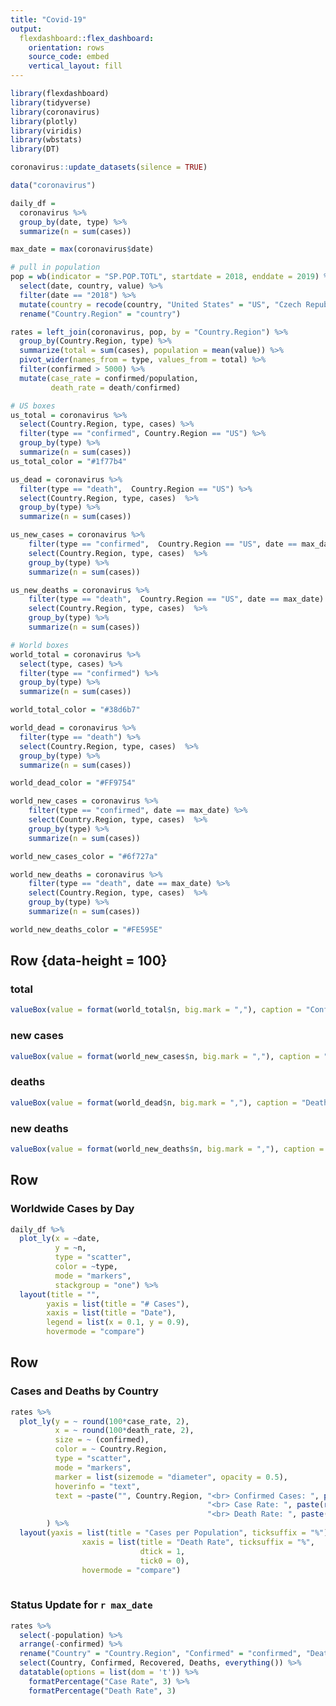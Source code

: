 ```yaml
---
title: "Covid-19"
output: 
  flexdashboard::flex_dashboard:
    orientation: rows
    source_code: embed
    vertical_layout: fill
---
```


```r
library(flexdashboard)
library(tidyverse)
library(coronavirus)
library(plotly)
library(viridis)
library(wbstats)
library(DT)

coronavirus::update_datasets(silence = TRUE)

data("coronavirus")

daily_df = 
  coronavirus %>% 
  group_by(date, type) %>% 
  summarize(n = sum(cases)) 

max_date = max(coronavirus$date) 

# pull in population
pop = wb(indicator = "SP.POP.TOTL", startdate = 2018, enddate = 2019) %>% 
  select(date, country, value) %>% 
  filter(date == "2018") %>% 
  mutate(country = recode(country, "United States" = "US", "Czech Republic" = "Czechia", "Korea, Rep." = "Korea, South", "Iran, Islamic Rep." = "Iran", "Russian Federation" = "Russia")) %>% 
  rename("Country.Region" = "country")

rates = left_join(coronavirus, pop, by = "Country.Region") %>% 
  group_by(Country.Region, type) %>% 
  summarize(total = sum(cases), population = mean(value)) %>% 
  pivot_wider(names_from = type, values_from = total) %>% 
  filter(confirmed > 5000) %>% 
  mutate(case_rate = confirmed/population, 
         death_rate = death/confirmed) 

# US boxes
us_total = coronavirus %>% 
  select(Country.Region, type, cases) %>% 
  filter(type == "confirmed", Country.Region == "US") %>% 
  group_by(type) %>% 
  summarize(n = sum(cases))
us_total_color = "#1f77b4"

us_dead = coronavirus %>% 
  filter(type == "death",  Country.Region == "US") %>% 
  select(Country.Region, type, cases)  %>% 
  group_by(type) %>% 
  summarize(n = sum(cases))

us_new_cases = coronavirus %>% 
    filter(type == "confirmed",  Country.Region == "US", date == max_date) %>% 
    select(Country.Region, type, cases)  %>% 
    group_by(type) %>% 
    summarize(n = sum(cases))

us_new_deaths = coronavirus %>% 
    filter(type == "death",  Country.Region == "US", date == max_date) %>% 
    select(Country.Region, type, cases)  %>% 
    group_by(type) %>% 
    summarize(n = sum(cases))

# World boxes
world_total = coronavirus %>% 
  select(type, cases) %>% 
  filter(type == "confirmed") %>% 
  group_by(type) %>% 
  summarize(n = sum(cases))

world_total_color = "#38d6b7"

world_dead = coronavirus %>% 
  filter(type == "death") %>% 
  select(Country.Region, type, cases)  %>% 
  group_by(type) %>% 
  summarize(n = sum(cases))

world_dead_color = "#FF9754"

world_new_cases = coronavirus %>% 
    filter(type == "confirmed", date == max_date) %>% 
    select(Country.Region, type, cases)  %>% 
    group_by(type) %>% 
    summarize(n = sum(cases))

world_new_cases_color = "#6f727a"

world_new_deaths = coronavirus %>% 
    filter(type == "death", date == max_date) %>% 
    select(Country.Region, type, cases)  %>% 
    group_by(type) %>% 
    summarize(n = sum(cases))

world_new_deaths_color = "#FE595E"

```

Row {data-height = 100}
-----------------------------------------------------------------------
### total {.value-box}
```r
valueBox(value = format(world_total$n, big.mark = ","), caption = "Confirmed Cases", color = world_total_color, icon = "fas fa-thermometer-half")
```

### new cases {.value-box}
```r
valueBox(value = format(world_new_cases$n, big.mark = ","), caption = "New Cases", color = world_new_cases_color, icon = "fas fa-thermometer-full")
```

### deaths {.value-box}
```r
valueBox(value = format(world_dead$n, big.mark = ","), caption = "Deaths", color = world_dead_color)
```


### new deaths {.value-box}
```r
valueBox(value = format(world_new_deaths$n, big.mark = ","), caption = "New Deaths", color = world_new_deaths_color)
```

Row
-----------------------------------------------------------------------

### Worldwide Cases by Day

```r
daily_df %>% 
  plot_ly(x = ~date, 
          y = ~n, 
          type = "scatter", 
          color = ~type, 
          mode = "markers", 
          stackgroup = "one") %>% 
  layout(title = "",
        yaxis = list(title = "# Cases"),
        xaxis = list(title = "Date"),
        legend = list(x = 0.1, y = 0.9),
        hovermode = "compare")

```


Row
-----------------------------------------------------------------------

### Cases and Deaths by Country

```r

rates %>% 
  plot_ly(y = ~ round(100*case_rate, 2), 
          x = ~ round(100*death_rate, 2), 
          size = ~ (confirmed), 
          color = ~ Country.Region, 
          type = "scatter", 
          mode = "markers", 
          marker = list(sizemode = "diameter", opacity = 0.5), 
          hoverinfo = "text", 
          text = ~paste("", Country.Region, "<br> Confirmed Cases: ", paste(format(confirmed, big.mark = "," )),
                                            "<br> Case Rate: ", paste(round(100 * case_rate, 2), "%", sep = ""),
                                            "<br> Death Rate: ", paste(round(100 * death_rate, 2), "%", sep = ""))
        ) %>% 
  layout(yaxis = list(title = "Cases per Population", ticksuffix = "%"),
                xaxis = list(title = "Death Rate", ticksuffix = "%", 
                             dtick = 1, 
                             tick0 = 0),
                hovermode = "compare")
  

```

### Status Update for `r max_date`

```r

rates %>% 
  select(-population) %>% 
  arrange(-confirmed) %>% 
  rename("Country" = "Country.Region", "Confirmed" = "confirmed", "Deaths" = "death", "Case Rate" = "case_rate", "Death Rate" = "death_rate", "Recovered" = "recovered") %>% 
  select(Country, Confirmed, Recovered, Deaths, everything()) %>% 
  datatable(options = list(dom = 't')) %>% 
    formatPercentage("Case Rate", 3) %>% 
    formatPercentage("Death Rate", 3)
  
```

